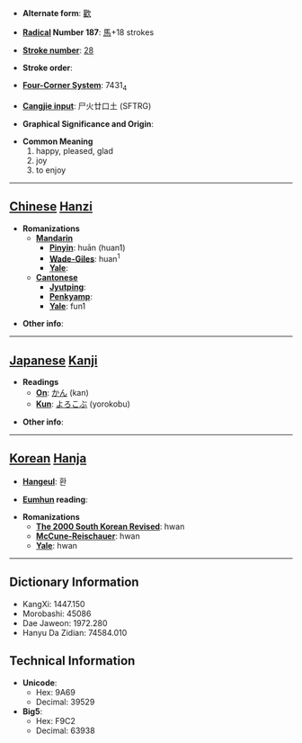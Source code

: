 * '''Alternate form''': [[歡]]

* '''[[Wiktionary:Chinese radical index| Radical]] Number 187''': [[Wiktionary:Chinese radical index 馬|馬]]+18 strokes

* '''[[Wiktionary:Chinese total strokes index|Stroke number]]''': [[Wiktionary:Chinese total strokes index 28|28]]

* '''Stroke order''': 

* '''[[Wiktionary:Chinese four corner index|Four-Corner System]]''': 7431<sub>4</sub>

* '''[[Wiktionary:Chinese Cangjie index|Cangjie input]]''': 尸火廿口土 (SFTRG)

* '''Graphical Significance and Origin''': 

* '''Common Meaning'''
*#happy, pleased, glad
*# joy
*# to enjoy


----

== [[Chinese]] [[Hanzi]] ==

* '''Romanizations'''
** '''[[Mandarin]]'''
*** '''[[Pinyin]]''': huān (huan1)
*** '''[[Wade-Giles]]''': huan<sup>1</sup>
*** '''[[Yale]]''': 
** '''[[Cantonese]]'''
*** '''[[Jyutping]]''':
*** '''[[Penkyamp]]''': 
*** '''[[Yale]]''': fun1

* '''Other info''': 

----

== [[Japanese]] [[Kanji]] ==

* '''Readings'''
** '''[[On]]''': [[かん]] (kan)
** '''[[Kun]]''': [[よろこぶ]] (yorokobu)

* '''Other info''':  

----

== [[Korean]] [[Hanja]] ==

* '''[[Hangeul]]''': 환

* '''[[Eumhun]] reading''': 

* '''Romanizations'''
** '''[[The 2000 South Korean Revised Romanization|The 2000 South Korean Revised]]''': hwan
** '''[[McCune-Reischauer]]''': hwan
** '''[[Yale]]''': hwan

----

== Dictionary Information ==

* KangXi: 1447.150
* Morobashi: 45086
* Dae Jaweon: 1972.280
* Hanyu Da Zidian: 74584.010

== Technical Information ==

* '''Unicode''':
** Hex: 9A69
** Decimal: 39529
* '''Big5''':
** Hex: F9C2
** Decimal: 63938